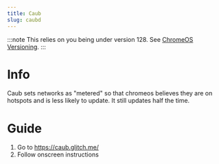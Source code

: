 ```yaml
---
title: Caub
slug: caubd
---
```



:::note
This relies on you being under version 128. See [ChromeOS Versioning](/kajigs/crosver).
:::

# Info
Caub sets networks as "metered" so that chromeos believes they are on hotspots and is less likely to update. It still updates half the time.


# Guide
1. Go to https://caub.glitch.me/
3. Follow onscreen instructions

